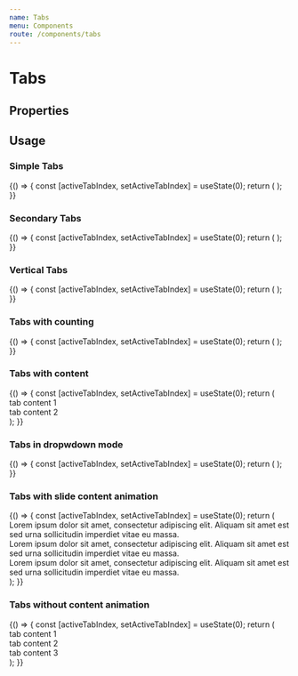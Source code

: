 ```yaml
---
name: Tabs
menu: Components
route: /components/tabs
---
```



# Tabs

## Properties

<Props of={Tabs} />

## Usage

### Simple Tabs

<Playground>
  {() => {
    const [activeTabIndex, setActiveTabIndex] = useState(0);
    return (
      <Fragment>
        <Tabs onSelectTab={setActiveTabIndex} activeTabIndex={activeTabIndex}>
          <Tab label="tab 1" />
          <Tab label="tab 2" />
          <Tab label="tab 3" />
        </Tabs>
      </Fragment>
    );
  }}
</Playground>

### Secondary Tabs

<Playground>
  {() => {
    const [activeTabIndex, setActiveTabIndex] = useState(0);
    return (
      <Fragment>
        <Tabs
          onSelectTab={setActiveTabIndex}
          activeTabIndex={activeTabIndex}
          kind="secondary">
          <Tab label="tab 1" />
          <Tab label="tab 2" />
          <Tab label="tab 3" />
        </Tabs>
      </Fragment>
    );
  }}
</Playground>

### Vertical Tabs

<Playground>
  {() => {
    const [activeTabIndex, setActiveTabIndex] = useState(0);
    return (
      <Fragment>
        <Tabs
          mode="vertical"
          onSelectTab={setActiveTabIndex}
          activeTabIndex={activeTabIndex}>
          <Tab label="What is Politeia?" />
          <Tab label="Proposals?" />
          <Tab label="Censorship" />
        </Tabs>
      </Fragment>
    );
  }}
</Playground>

### Tabs with counting

<Playground>
  {() => {
    const [activeTabIndex, setActiveTabIndex] = useState(0);
    return (
      <Fragment>
        <Tabs onSelectTab={setActiveTabIndex} activeTabIndex={activeTabIndex}>
          <Tab label="tab 1" count={1} />
          <Tab label="tab 2" count={4} />
        </Tabs>
      </Fragment>
    );
  }}
</Playground>

### Tabs with content

<Playground>
  {() => {
    const [activeTabIndex, setActiveTabIndex] = useState(0);
    return (
      <Fragment>
        <Tabs onSelectTab={setActiveTabIndex} activeTabIndex={activeTabIndex}>
          <Tab label="tab 1" count={1}>
            <div>tab content 1</div>
          </Tab>
          <Tab label="tab 2" count={4}>
            <div>tab content 2</div>
          </Tab>
        </Tabs>
      </Fragment>
    );
  }}
</Playground>

### Tabs in dropwdown mode

<Playground>
  {() => {
    const [activeTabIndex, setActiveTabIndex] = useState(0);
    return (
      <Fragment>
        <Tabs onSelectTab={setActiveTabIndex} activeTabIndex={activeTabIndex} mode="dropdown">
            <Tab label="All Proposals" count={4} />
            <Tab label="In discussion" count={2} />
            <Tab label="Voting" count={5} />
            <Tab label="Approved" count={25} />
            <Tab label="Rejected" count={30} />
            <Tab label="Abandoned" count={5} />
        </Tabs>
      </Fragment>
    );
  }}

</Playground>

### Tabs with slide content animation

<Playground>
  {() => {
    const [activeTabIndex, setActiveTabIndex] = useState(0);
    return (
      <div style={{ overflow: "hidden", position: "relative", height: "80px" }}>
        <Tabs
          onSelectTab={setActiveTabIndex}
          activeTabIndex={activeTabIndex}
          contentAnimation="slide">
          <Tab label="tab 1" count={1}>
            <div key={1}>
              Lorem ipsum dolor sit amet, consectetur adipiscing elit. Aliquam
              sit amet est sed urna sollicitudin imperdiet vitae eu massa.
            </div>
          </Tab>
          <Tab label="tab 2" count={4}>
            <div key={2}>
              Lorem ipsum dolor sit amet, consectetur adipiscing elit. Aliquam
              sit amet est sed urna sollicitudin imperdiet vitae eu massa.
            </div>
          </Tab>
          <Tab label="tab 3">
            <div key={3}>
              Lorem ipsum dolor sit amet, consectetur adipiscing elit. Aliquam
              sit amet est sed urna sollicitudin imperdiet vitae eu massa.
            </div>
          </Tab>
        </Tabs>
      </div>
    );
  }}
</Playground>

### Tabs without content animation

<Playground>
  {() => {
    const [activeTabIndex, setActiveTabIndex] = useState(0);
    return (
      <Fragment>
        <Tabs
          onSelectTab={setActiveTabIndex}
          activeTabIndex={activeTabIndex}
          contentAnimation="none">
          <Tab label="tab 1" count={1}>
            <div key={1}>tab content 1</div>
          </Tab>
          <Tab label="tab 2" count={4}>
            <div key={2}>tab content 2</div>
          </Tab>
          <Tab label="tab 3">
            <div key={3}>tab content 3</div>
          </Tab>
        </Tabs>
      </Fragment>
    );
  }}
</Playground>
